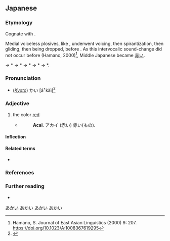 ==Japanese==
{{ja-kanjitab|あか|sort=あかい|yomi=kun}}

===Etymology===
{{ja-adj-ku|赤し|aka}} Cognate with {{m|ja|明るい|tr=akarui||bright}}.

Medial voiceless plosives, like {{IPAchar|/-k-/}}, underwent voicing, then spirantization, then gliding, then being dropped, before {{IPAchar|/-i, -u, -e, -o/}}. As this intervocalic sound-change did not occur before {{IPAchar|/-a/}}(Hamano, 2000)<ref>Hamano, S. Journal of East Asian Linguistics (2000) 9: 207. https://doi.org/10.1023/A:1008367619295</ref>, Middle Japanese {{IPAchar|/akaki/}} became {{IPAchar|/akai/}} [[赤い]].

{{IPAfont|⟨akaki<sub>1</sub>⟩}} → *{{IPAfont|/akakʲi/}} → *{{IPAfont|/akagʲi/}} → *{{IPAfont|/akaɣi/}} → *{{IPAfont|/akaji/}} → *{{IPAfont|/akai/}}.

===Pronunciation===
{{ja-pron|yomi=k|あかい|acc=0|acc_ref=SMK2}}
* (''[[w:Kansai dialect|Kyoto]]'') {{overline|あ}}かい [áꜜkàì]<ref>{{R:Keihankei}}</ref>
{{ja-ojad}}

===Adjective===
{{ja-adj|infl=い|あかい}}

# the color [[red]]
#* {{RQ:Nippo Jisho|9}}
#*: '''Acai'''. アカイ (赤い) 赤い(もの).

====Inflection====
{{ja-i|あか}}

====Related terms====
* {{l|ja|赤|tr=aka}}

===References===
<references/>

===Further reading===
* {{R:Nippo Jisho}}

[[Category:Japanese basic words|あかい]]
[[Category:ja:Colors|あかい]]
[[Category:ja:JLPT-5|あかい]]
[[Category:ja:Reds|あかい]]